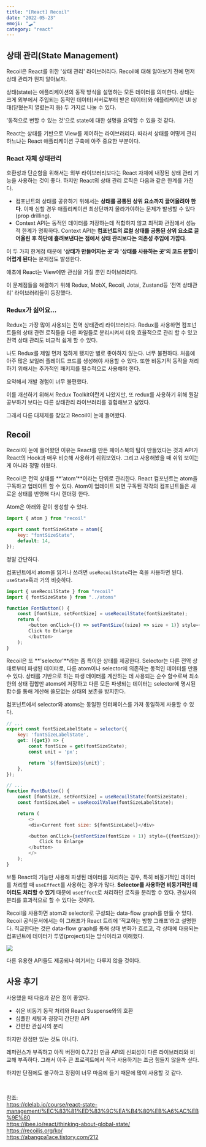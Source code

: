 ```yaml
---
title: "[React] Recoil"
date: "2022-05-23"
emoji: "🛹"
category: "react"
---
```


## 상태 관리(State Management)
Recoil은 React를 위한 '상태 관리' 라이브러리다.
Recoil에 대해 알아보기 전에 먼저 상태 관리가 뭔지 알아보자.

상태(state)는 애플리케이션의 동작 방식을 설명하는 모든 데이터를 의미한다.
상태는 크게 외부에서 주입되는 동적인 데이터(서버로부터 받은 데이터)와 애플리케이션 UI 상태(닫혔는지 열렸는지 등) 두 가지로 나눌 수 있다.

'동적으로 변할 수 있는 것'으로 state에 대한 설명을 요약할 수 있을 것 같다.

React는 상태를 기반으로 View를 제어하는 라이브러리다. 
따라서 상태를 어떻게 관리하느냐는 React 애플리케이션 구축에 아주 중요한 부분이다.

### React 자체 상태관리
호환성과 단순함을 위해서는 외부 라이브러리보다는 React 자체에 내장된 상태 관리 기능을 사용하는 것이 좋다.
하지만 React의 상태 관리 로직은 다음과 같은 한계를 가진다.

- 컴포넌트의 상태를 공유하기 위해서는 **상태를 공통된 상위 요소까지 끌어올려야 한다**. 이때 심할 경우 애플리케이션 최상단까지 올라가야하는 문제가 발생할 수 있다(prop drilling).
- Context API는 동적인 데이터를 저장하는데 적합하지 않고 최적화 관점에서 성능적 한계가 명확하다.
    Context API는 **컴포넌트의 로컬 상태를 공통된 상위 요소로 끌어올린 후 하단에 흘려보낸다는 점에서 상태 관리보다는 의존성 주입에 가깝다**.

이 두 가지 한계점 때문에 **'상태가 만들어지는 곳'과 '상태를 사용하는 곳'의 코드 분할이 어렵게 된다**는 문제점도 발생한다.

애초에 React는 View에만 관심을 가질 뿐인 라이브러리다.

이 문제점들을 해결하기 위해 Redux, MobX, Recoil, Jotai, Zustand등 '전역 상태관리' 라이브러리들이 등장했다.

### Redux가 싫어요...
Redux는 가장 많이 사용되는 전역 상태관리 라이브러리다.
Redux를 사용하면 컴포넌트들의 상태 관련 로직들을 다른 파일들로 분리시켜서 더욱 효율적으로 관리 할 수 있고
전역 상태 관리도 비교적 쉽게 할 수 있다.

나도 Redux를 제일 먼저 접하게 됐지만 별로 좋아하지 않는다. 너무 불편하다.
처음에 아주 많은 보일러 플레이트 코드를 생성해야 사용할 수 있다.
또한 비동기적 동작을 처리하기 위해서는 추가적인 패키지를 필수적으로 사용해야 한다.

요약해서 개발 경험이 너무 불편했다.

이를 개선하기 위해서 Redux Toolkit이란게 나왔지만,
또 redux를 사용하기 위해 뭔갈 공부하기 보다는 다른 상태관리 라이브러리를 경험해보고 싶었다.

그래서 다른 대체제를 찾았고 Recoil이 눈에 들어왔다.

## Recoil
Recoil이 눈에 들어왔던 이유는 React를 만든 페이스북의 팀이 만들었다는 것과 API가 React의 Hook과 매우 비슷해 사용하기 쉬워보였다.
그리고 사용해봤을 때 쉬워 보이는게 아니라 정말 쉬웠다.

Recoil은 전역 상태를 **'atom'**이라는 단위로 관리한다. React 컴포넌트는 atom을 구독하고 업데이트 할 수 있다.
Atom이 업데이트 되면 구독된 각각의 컴포넌트들은 새로운 상태를 반영해 다시 렌더링 한다.

Atom은 아래와 같이 생성할 수 있다.

```js
import { atom } from "recoil"

export const fontSizeState = atom({
    key: "fontSizeState",
    default: 14,
});
```

정말 간단하다.

컴포넌트에서 atom을 읽거나 쓰려면 `useRecoilState`라는 훅을 사용하면 된다. `useState`훅과 거의 비슷하다.

```js
import { useRecoilState } from "recoil"
import { fontSizeState } from "../atoms"

function FontButton() {
    const [fontSize, setFontSize] = useRecoilState(fontSizeState);
    return (
        <button onClick={() => setFontSize((size) => size + 1)} style={{fontSize}}>
        Click to Enlarge
        </button>
    );
}
```

Recoil은 또 **'selector'**라는 좀 특이한 상태를 제공한다.
Selector는 다른 전역 상태로부터 파생된 데이터로, 다른 atom이나 selector에 의존하는 동적인 데이터를 만들 수 있다.
상태를 기반으로 하는 파생 데이터를 계산하는 데 사용되는 순수 함수로써 최소한의 상태 집합만 atoms에 저장하고 다른 모든 파생되는 데이터는 selector에 명시된 함수를 통해 계산해 쓸모없는 상태의 보존을 방지한다.

컴포넌트에서 selector와 atoms는 동일한 인터페이스를 가져 동일하게 사용할 수 있다.

```js
// ...
export const fontSizeLabelState = selector({
    key: 'fontSizeLabelState',
    get: ({get}) => {
        const fontSize = get(fontSizeState);
        const unit = 'px';

        return `${fontSize}${unit}`;
    },
});
```

```js
// ...
function FontButton() {
    const [fontSize, setFontSize] = useRecoilState(fontSizeState);
    const fontSizeLabel = useRecoilValue(fontSizeLabelState);

    return (
        <>
        <div>Current font size: ${fontSizeLabel}</div>

        <button onClick={setFontSize(fontSize + 1)} style={{fontSize}}>
            Click to Enlarge
        </button>
        </>
    );
}
```

보통 React의 기능만 사용해 파생된 데이터를 처리하는 경우, 특히 비동기적인 데이터를 처리할 때 `useEffect`를 사용하는 경우가 많다.
**Selector를 사용하면 비동기적인 데이터도 처리할 수 있기** 때문에 `useEffect`로 처리하던 로직을 분리할 수 있다.
관심사의 분리를 효과적으로 할 수 있다는 것이다.

Recoil을 사용하면 atom과 selector로 구성되는 data-flow graph를 만들 수 있다.
Recoil 공식문서에서는 이 그래프가 React 트리에 '직교하는 방향 그래프'라고 설명한다.
직교한다는 것은 data-flow graph를 통해 상태 변화가 흐르고, 각 상태에 대응되는 컴포넌트에 데이터가 투영(project)되는 방식이라고 이해했다.

<img src="https://velog.velcdn.com/images/parixscm/post/4ebbbea1-c914-4bea-a8aa-09e550fa0ef8/image.png" />

다른 유용한 API들도 제공되나 여기서는 다루지 않을 것이다.

## 사용 후기
사용했을 때 다음과 같은 점이 좋았다.
- 쉬운 비동기 동작 처리와 React Suspense와의 호환
- 심플한 세팅과 굉장히 간단한 API
- 간편한 관심사의 분리

하지만 장점만 있는 것도 아니다.

레퍼런스가 부족하고 아직 버전이 0.7.2인 만큼 API의 신뢰성이 다른 라이브러리와 비교해 부족하다.
그래서 아주 큰 프로젝트에서 적극 사용하기는 조금 힘들지 않을까 싶다.

하지만 단점에도 불구하고 장점이 너무 마음에 들기 때문에 많이 사용할 것 같다.

<br/>

참조:  
<https://clelab.io/course/react-state-management/%EC%83%81%ED%83%9C%EA%B4%80%EB%A6%AC%EB%9E%80>  
<https://jbee.io/react/thinking-about-global-state/>  
<https://recoiljs.org/ko/>  
<https://abangpa1ace.tistory.com/212>